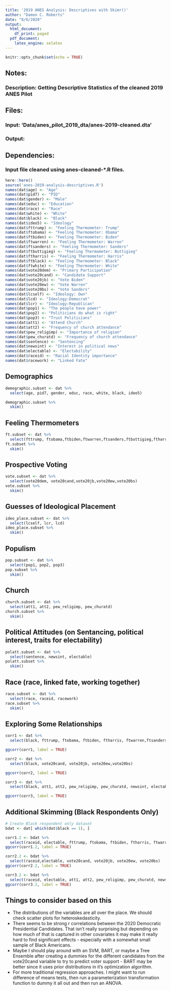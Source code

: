 ---
title: '2019 ANES Analysis: Descriptives with Skimr()'
author: "Damon C. Roberts"
date: "8/6/2020"
output:
  html_document:
    df_print: paged
  pdf_document:
    latex_engine: xelatex
---

```{r setup, include=FALSE}
knitr::opts_chunk$set(echo = TRUE)
```


## Notes:

### Description: Getting Descriptive Statistics of the cleaned 2019 ANES Pilot ####

## Files:

### Input: 'Data/anes_pilot_2019_dta/anes-2019-cleaned.dta'

### Output: 

## Dependencies:

### Input file cleaned using anes-cleaned-*.R files.

```{r Sourcing, echo=TRUE, message=FALSE, warning=FALSE, paged.print=TRUE}
here::here()
source('anes-2019-analysis-descriptives.R')
names(dat$age) <- "Age"
names(dat$pid7) <- "PID"
names(dat$gender) <- "Male"
names(dat$educ) <- "Education"
names(dat$race) <- "Race"
names(dat$white) <- "White"
names(dat$black) <- "Black"
names(dat$ideo5) <- "Ideology"
names(dat$fttrump) <- "Feeling Thermometer: Trump"
names(dat$ftobama) <- "Feeling Thermometer: Obama"
names(dat$ftbiden) <- "Feeling Thermometer: Biden"
names(dat$ftwarren) <- "Feeling Thermometer: Warren"
names(dat$ftsanders) <- "Feeling Thermometer: Sanders"
names(dat$ftbuttigieg) <- "Feeling Thermometer: Buttigieg"
names(dat$ftharris) <- "Feeling Thermometer: Harris"
names(dat$ftblack) <- "Feeling Thermometer: Black"
names(dat$ftwhite) <- "Feeling Thermometer: White"
names(dat$vote20dem) <- "Primary Participation"
names(dat$vote20cand) <- "Candidate Support"
names(dat$vote20jb) <- "Vote Biden"
names(dat$vote20ew) <- "Vote Warren"
names(dat$vote20bs) <- "Vote Sanders"
names(dat$lcself) <- "Ideology: Own"
names(dat$lcd) <- "Ideology:Democrat"
names(dat$lcr) <- "Ideology:Republican"
names(dat$pop1) <- "The people have power"
names(dat$pop2) <- "Politicians do what is right"
names(dat$pop3) <- "Trust Politicians"
names(dat$att1) <- "Attend Church"
names(dat$att2) <- "Frequency of church attendance"
names(dat$pew_religimp) <- "Importance of religion"
names(dat$pew_churatd) <- "Frequency of church attendance"
names(dat$sentence) <- "Sentencing"
names(dat$newsint) <- "Interest in political news"
names(dat$electable) <- "Electability"
names(dat$raceid) <- "Racial Identity importance"
names(dat$racework) <- "Linked Fate"
```
## Demographics
```{r Demographics}

demographic.subset <- dat %>%
  select(age, pid7, gender, educ, race, white, black, ideo5)

demographic.subset %>%
  skim()
```

## Feeling Thermometers
```{r feeling thermometers}
ft.subset <- dat %>%
  select(fttrump, ftobama,ftbiden,ftwarren,ftsanders,ftbuttigieg,ftharris,ftblack,ftwhite)
ft.subset %>%
  skim()
```
## Prospective Voting
```{r prospective voting}
vote.subset <- dat %>%
  select(vote20dem, vote20cand,vote20jb,vote20ew,vote20bs)
vote.subset %>%
  skim()
```
## Guesses of Ideological Placement
```{r ideological placement}
ideo_place.subset <- dat %>%
  select(lcself, lcr, lcd)
ideo_place.subset %>%
  skim()
```
## Populism
```{r populism}
pop.subset <- dat %>%
  select(pop1, pop2, pop3)
pop.subset %>%
  skim()
```
## Church
```{r church}
church.subset <- dat %>%
  select(att1, att2, pew_religimp, pew_churatd)
church.subset %>%
  skim()
```
## Political Attitudes (on Sentancing, political interest, traits for electability)
```{r political attitudes}
polatt.subset <- dat %>%
  select(sentence, newsint, electable)
polatt.subset %>%
  skim()
```
## Race (race, linked fate, working together)
```{r race}
race.subset <- dat %>%
  select(race, raceid, racework)
race.subset %>%
  skim()
```
## Exploring Some Relationships
```{r Explorting Some Relationships}
corr1 <- dat %>%
  select(black, fttrump, ftobama, ftbiden, ftharris, ftwarren,ftsanders,ftbuttigieg,ftblack,ftwhite)

ggcorr(corr1, label = TRUE)

```
```{r Some More Relationships}
corr2 <- dat %>%
  select(black, vote20cand, vote20jb, vote20ew,vote20bs)

ggcorr(corr2, label = TRUE)

```
```{r And some more}
corr3 <- dat %>%
  select(black, att1, att2, pew_religimp, pew_churatd, newsint, electable, raceid, racework)

ggcorr(corr3, label = TRUE)
```

## Additional Skimming (Black Respondents Only)
```{r Create Black Respondent Only Dataset}
# Create Black respondent only dataset
bdat <- dat[ which(dat$black == 1), ]

```
```{r Relationships1.2}
corr1.2 <- bdat %>%
  select(raceid, electable, fttrump, ftobama, ftbiden, ftharris, ftwarren, ftsanders, ftbuttigieg, ftblack, ftwhite)
ggcorr(corr1.2, label = TRUE)
```
```{r Relationships2.2}
corr2.2 <- bdat %>%
  select(raceid,electable, vote20cand, vote20jb, vote20ew, vote20bs)
ggcorr(corr2.2, label = TRUE)
```
```{r Relationships3.2}
corr3.2 <- bdat %>%
  select(raceid, electable, att1, att2, pew_religimp, pew_churatd, newsint, racework)
ggcorr(corr3.2, label = TRUE)
```

## Things to consider based on this

* The distributions of the variables are all over the place. We should check scatter plots for heteroskedasticity. 
* There seems to be strong r correlations between the 2020 Democratic Presidential Candidates. That isn't really surprising but depending on how much of that is captured in other covariates it may make it really hard to find significant effects - especially with a somewhat small sample of Black Americans.
* Maybe I should play around with an SVM, BART, or maybe a Tree Ensemble after creating a dummies for the different candidates from the vote20cand variable to try to predict voter support - BART may be better since it uses prior distributions in it's optimization algorithm.
* For more traditional regression approaches. I might want to run difference of means tests, then run a parameterization transformation function to dummy it all out and then run an ANOVA.
